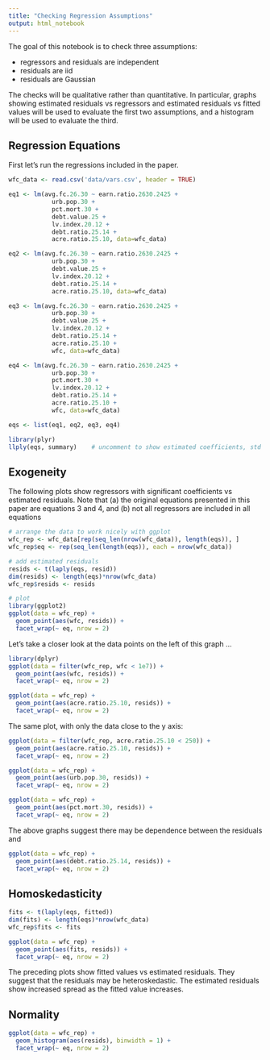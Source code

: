 ```yaml
---
title: "Checking Regression Assumptions"
output: html_notebook
---
```

The goal of this notebook is to check three assumptions:

- regressors and residuals are independent
- residuals are iid
- residuals are Gaussian

The checks will be qualitative rather than quantitative. In particular, graphs showing estimated residuals vs regressors and estimated residuals vs fitted values will be used to evaluate the first two assumptions, and a histogram will be used to evaluate the third.

## Regression Equations
First let's run the regressions included in the paper.

```r
wfc_data <- read.csv('data/vars.csv', header = TRUE)

eq1 <- lm(avg.fc.26.30 ~ earn.ratio.2630.2425 + 
            urb.pop.30 +
            pct.mort.30 + 
            debt.value.25 +
            lv.index.20.12 +
            debt.ratio.25.14 +
            acre.ratio.25.10, data=wfc_data)

eq2 <- lm(avg.fc.26.30 ~ earn.ratio.2630.2425 +
            urb.pop.30 +
            debt.value.25 +
            lv.index.20.12 +
            debt.ratio.25.14 +
            acre.ratio.25.10, data=wfc_data)

eq3 <- lm(avg.fc.26.30 ~ earn.ratio.2630.2425 +
            urb.pop.30 +
            debt.value.25 +
            lv.index.20.12 +
            debt.ratio.25.14 +
            acre.ratio.25.10 +
            wfc, data=wfc_data)

eq4 <- lm(avg.fc.26.30 ~ earn.ratio.2630.2425 +
            urb.pop.30 +
            pct.mort.30 +
            lv.index.20.12 +
            debt.ratio.25.14 +
            acre.ratio.25.10 +
            wfc, data=wfc_data)

eqs <- list(eq1, eq2, eq3, eq4)

library(plyr)
llply(eqs, summary)    # uncomment to show estimated coefficients, std errors, test stats, etc
```

## Exogeneity

The following plots show regressors with significant coefficients vs estimated residuals. Note that (a) the original equations presented in this paper are equations 3 and 4, and (b) not all regressors are included in all equations

```r
# arrange the data to work nicely with ggplot
wfc_rep <- wfc_data[rep(seq_len(nrow(wfc_data)), length(eqs)), ]
wfc_rep$eq <- rep(seq_len(length(eqs)), each = nrow(wfc_data))

# add estimated residuals
resids <- t(laply(eqs, resid))
dim(resids) <- length(eqs)*nrow(wfc_data)
wfc_rep$resids <- resids

# plot
library(ggplot2)
ggplot(data = wfc_rep) +
  geom_point(aes(wfc, resids)) +
  facet_wrap(~ eq, nrow = 2)
```

Let's take a closer look at the data points on the left of this graph ...

```r
library(dplyr)
ggplot(data = filter(wfc_rep, wfc < 1e7)) +
  geom_point(aes(wfc, resids)) +
  facet_wrap(~ eq, nrow = 2)
```


```r
ggplot(data = wfc_rep) +
  geom_point(aes(acre.ratio.25.10, resids)) +
  facet_wrap(~ eq, nrow = 2)
```

The same plot, with only the data close to the y axis:

```r
ggplot(data = filter(wfc_rep, acre.ratio.25.10 < 250)) +
  geom_point(aes(acre.ratio.25.10, resids)) +
  facet_wrap(~ eq, nrow = 2)
```


```r
ggplot(data = wfc_rep) +
  geom_point(aes(urb.pop.30, resids)) +
  facet_wrap(~ eq, nrow = 2)
```

```r
ggplot(data = wfc_rep) +
  geom_point(aes(pct.mort.30, resids)) +
  facet_wrap(~ eq, nrow = 2)
```

The above graphs suggest there may be dependence between the residuals and 

```r
ggplot(data = wfc_rep) +
  geom_point(aes(debt.ratio.25.14, resids)) +
  facet_wrap(~ eq, nrow = 2)
```

## Homoskedasticity

```r
fits <- t(laply(eqs, fitted))
dim(fits) <- length(eqs)*nrow(wfc_data)
wfc_rep$fits <- fits

ggplot(data = wfc_rep) +
  geom_point(aes(fits, resids)) +
  facet_wrap(~ eq, nrow = 2)
```

The preceding plots show fitted values vs estimated residuals. They suggest that the residuals may be heteroskedastic. The estimated residuals show increased spread as the fitted value increases.


## Normality

```r
ggplot(data = wfc_rep) +
  geom_histogram(aes(resids), binwidth = 1) +
  facet_wrap(~ eq, nrow = 2)
```

